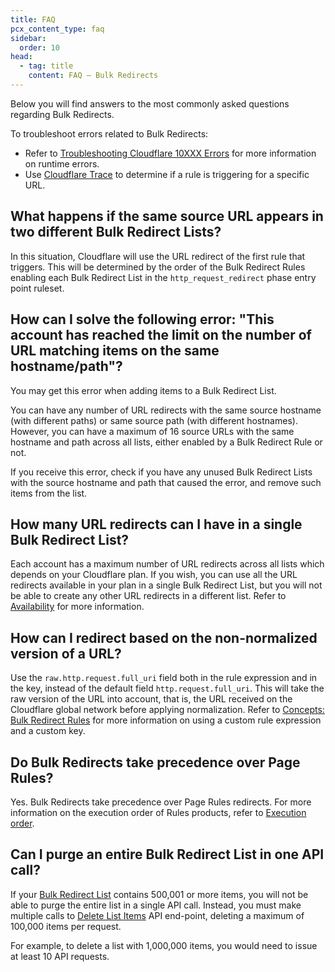 ```yaml
---
title: FAQ
pcx_content_type: faq
sidebar:
  order: 10
head:
  - tag: title
    content: FAQ — Bulk Redirects
---
```



Below you will find answers to the most commonly asked questions regarding Bulk Redirects.

To troubleshoot errors related to Bulk Redirects:

- Refer to [Troubleshooting Cloudflare 10XXX Errors](/support/troubleshooting/cloudflare-errors/troubleshooting-cloudflare-10xxx-errors/) for more information on runtime errors.
- Use [Cloudflare Trace](/fundamentals/trace-request/) to determine if a rule is triggering for a specific URL.

## What happens if the same source URL appears in two different Bulk Redirect Lists?

In this situation, Cloudflare will use the URL redirect of the first rule that triggers. This will be determined by the order of the Bulk Redirect Rules enabling each Bulk Redirect List in the `http_request_redirect` phase entry point ruleset.

## How can I solve the following error: "This account has reached the limit on the number of URL matching items on the same hostname/path"?

You may get this error when adding items to a Bulk Redirect List.

You can have any number of URL redirects with the same source hostname (with different paths) or same source path (with different hostnames). However, you can have a maximum of 16 source URLs with the same hostname and path across all lists, either enabled by a Bulk Redirect Rule or not.

If you receive this error, check if you have any unused Bulk Redirect Lists with the source hostname and path that caused the error, and remove such items from the list.

## How many URL redirects can I have in a single Bulk Redirect List?

Each account has a maximum number of URL redirects across all lists which depends on your Cloudflare plan. If you wish, you can use all the URL redirects available in your plan in a single Bulk Redirect List, but you will not be able to create any other URL redirects in a different list. Refer to [Availability](/rules/url-forwarding/#availability) for more information.

## How can I redirect based on the non-normalized version of a URL?

Use the `raw.http.request.full_uri` field both in the rule expression and in the key, instead of the default field `http.request.full_uri`. This will take the raw version of the URL into account, that is, the URL received on the Cloudflare global network before applying <GlossaryTooltip term="URL normalization">normalization</GlossaryTooltip>. Refer to [Concepts: Bulk Redirect Rules](/rules/url-forwarding/bulk-redirects/concepts/#bulk-redirect-rules) for more information on using a custom rule expression and a custom key.

## Do Bulk Redirects take precedence over Page Rules?

Yes. Bulk Redirects take precedence over Page Rules redirects. For more information on the execution order of Rules products, refer to [Execution order](/rules/url-forwarding/#execution-order).

## Can I purge an entire Bulk Redirect List in one API call?

If your [Bulk Redirect List](/rules/url-forwarding/bulk-redirects/concepts/#bulk-redirect-lists) contains 500,001 or more items, you will not be able to purge the entire list in a single API call. Instead, you must make multiple calls to [Delete List Items](/api/resources/rules/subresources/lists/subresources/items/methods/delete/) API end-point, deleting a maximum of 100,000 items per request.

For example, to delete a list with 1,000,000 items, you would need to issue at least 10 API requests.
